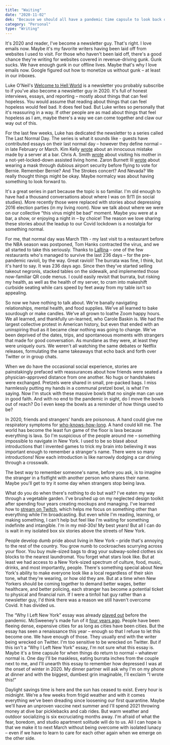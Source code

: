 ```yaml
---
title: "Waiting"
date: "2020-11-02"
dek: "Because we should all have a pandemic time capsule to look back on."
category: "Personal"
type: "Writing"
---
```


It's 2020 and reader, I've become a newsletter guy. That's right. I love emails now. Maybe it's my favorite writers having been laid off from websites I used to visit. For those who haven't been laid off, there's a good chance they're writing for websites covered in revenue-driving gunk. Gunk sucks. We have enough gunk in our offline lives. Maybe that's why I love emails now. Google figured out how to monetize us without gunk – at least in our inboxes.

Luke O'Neil's [Welcome to Hell World](https://luke.substack.com/) is a newsletter you probably subscribe to if you've also become a newsletter guy in 2020. It's full of honest interviews, essays, and reporting – mostly about things that can feel hopeless. You would assume that reading about things that can feel hopeless would feel bad. It does feel bad. But Luke writes so personally that it's reassuring in a way. If other people are as mad about things that feel hopeless as I am, maybe there's a way we can come together and claw our way out of this.

For the last few weeks, Luke has dedicated the newsletter to a series called The Last Normal Day. The series is what it sounds like - guests have contributed essays on their last normal day – however they define normal – in late February or March. Kim Kelly [wrote](https://luke.substack.com/p/the-last-normal-day-part-6) about an innocuous mistake made by a server at a bar. Chris A. Smith [wrote](https://luke.substack.com/p/the-last-normal-day-parts-4-5) about visiting his mother in a not-yet-locked-down assisted living home. Zaron Burnett III [wrote](https://luke.substack.com/p/the-last-normal-day-part-2) about wearing a mask through dubious airport security before flying to vote for Bernie. Remember Bernie? And The Strokes concert? And Nevada? We really thought things might be okay. Maybe normalcy was about having something to look forward to.

It's a great series in part because the topic is so familiar. I'm old enough to have had a thousand conversations about where I was on 9/11 (in social studies). More recently those were replaced with stories about depressing 2016 election parties (in my living room). Now we talk about where we were on our collective “this virus might be bad” moment. Maybe you were at a bar, a show, or enjoying a night in – by choice! The reason we love sharing these stories about the leadup to our Covid lockdown is a nostalgia for something normal.

For me, that normal day was March 11th - my last visit to a restaurant before the NBA season was postponed, Tom Hanks contracted the virus, and we all started to take this seriously. Thanks to [LaRina](http://larinabk.com/) – one of the few restaurants who's managed to survive the last 236 days – for the pre-pandemic ravioli, by the way. Great ravioli! The burrata was fine, I think, but it's hard to say. It was 236 days ago. Since then they've started selling takeout negronis, stacked tables on the sidewalk, and implemented those now-familiar QR code menus. I could easily revisit that burrata, but risking my health, as well as the health of my server, to cram into makeshift curbside seating while cars speed by feet away from my table isn't so appealing.

So now we have nothing to talk about. We're banally navigating relationships, mental health, and food supplies. We've all learned to bake sourdough or make candles. We've all grown to loathe Zoom happy hours. We all learned, and thankfully un-learned, who Carole Baskin is. We had the largest collective protest in American history, but even that ended with an uninspiring thud as it became clear nothing was going to change. We've been deprived of the dates, trips, and spontaneous moments with strangers that made for good conversation. As mundane as they were, at least they were uniquely ours. We weren't all watching the same debates or Netflix releases, formulating the same takeaways that echo back and forth over Twitter or in group chats.

When we do have the occasional social experience, stories are painstakingly prefaced with reassurances about how friends were seated a physician-approved distance from one another. No hugs or handshakes were exchanged. Pretzels were shared in small, pre-packed bags. I miss harmlessly putting my hands in a communal pretzel bowl, is what I'm saying. Now I'm stuck with these massive bowls that no single man can use in good faith. And with no end to the pandemic in sight, do I move the bowls out of reach? Do I even keep the bowls as a reminder of how things used to be?

In 2020, friends and strangers' hands are poisonous. A hand could give me respiratory symptoms for [who-knows-how-long](https://www.nytimes.com/2020/10/12/well/live/coronavirus-symptoms-covid-19-persistent.html). A hand could kill me. The world has become the least fun game of the floor is lava because everything is lava. So I'm suspicious of the people around me – something impossible to navigate in New York. I used to be so blasé about introductions that I invented games to trick my brain into believing it was important enough to remember a stranger's name. There were so many introductions! Now each introduction is like narrowly dodging a car driving through a crosswalk.

The best way to remember someone's name, before you ask, is to imagine the stranger in a fistfight with another person who shares their name. Maybe you'll get to try it some day when strangers stop being lava.

What do you do when there's nothing to do but wait? I've eaten my way through a vegetable garden. I've brushed up on my neglected design toolkit after spending four years creating mockups and managing. I've learned how to [stream on Twitch](https://twitch.tv/aarshap/), which helps me focus on something other than everything while I'm broadcasting. But even while I'm reading, learning, or making something, I can't help but feel like I'm waiting for something indefinite and intangible. I'm in my mid-30s! My best years! But all I can do is wait in my isolated box six stories above the streets of New York.

People develop dumb pride about living in New York – pride that's annoying to the rest of the country. You grow numb to cockroaches scurrying across your floor. You buy mule-sized bags to drag your subway-soiled clothes six blocks to the nearest laundromat. You forget what stars look like. But at least we had access to a New York-sized spectrum of culture, food, music, drinks, and most importantly, people. There's something special about New York's ability to make everyone look like a local regardless of their skin tone, what they're wearing, or how old they are. But at a time when New Yorkers should be coming together to demand better wages, better healthcare, and better policing, each stranger has become a potential ticket to physical and financial ruin. If I were a tinfoil hat guy rather than a newsletter guy, I'd think there was a reason we still haven't overcome Covid. It has divided us.

The “Why I Left New York” essay was already [played out](https://www.huffpost.com/entry/stop-writing-why-i-left-new-york-pandemic-essays_n_5e9fa07bc5b6b2e5b839dcd3) before the pandemic. McSweeney's made fun of it [four years ago](https://www.mcsweeneys.net/articles/why-im-leaving-new-york-essays-through-the-ages). People have been fleeing dense, expensive cities for as long as cities have been cities. But the essay has seen a renaissance this year – enough so that I refuse to let this become one. We have enough of those. They usually end with the writer being wrecked on Twitter. I'm too sensitive to be wrecked on Twitter. But if this isn't a “Why I Left New York” essay, I'm not sure what this essay is. Maybe it's a time capsule for when things do return to normal – whatever normal is. One day I'll be maskless, eating burrata inches from the couple next to me, and I'll unearth this essay to remember how depressed I was at the onset of winter in 2020. My dinner partner will ask why I'm on my phone at dinner and with the biggest, dumbest grin imaginable, I'll exclaim “I wrote this!”

Daylight savings time is here and the sun has ceased to exist. Every hour is midnight. We're a few weeks from frigid weather and with it comes everything we've been dreading since loosening our first quarantine. Maybe we'll have an unproven vaccine next summer and I'll spend 2021 throwing money at dive bar picklebacks and cab rides. But warm weather and outdoor socializing is six excruciating months away. I'm afraid of what the fear, boredom, and studio apartment solitude will do to us. All I can hope is that we make it to next March without being overcome with isolated lunacy – even if we have to learn to care for each other again when we emerge on the other side.